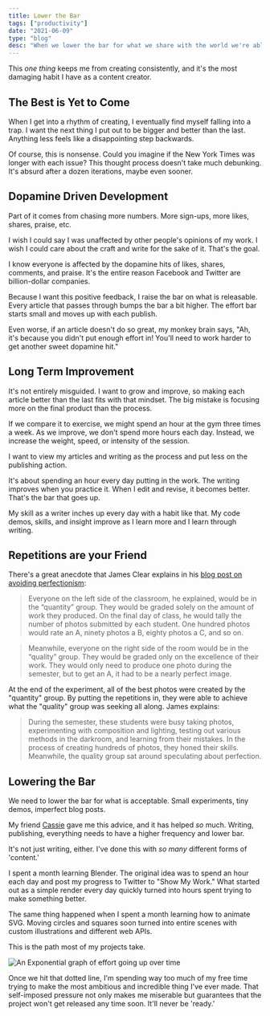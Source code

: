 ```yaml
---
title: Lower the Bar
tags: ["productivity"]
date: "2021-06-09"
type: "blog"
desc: "When we lower the bar for what we share with the world we're able to create more and improve faster."
---
```


This _one thing_ keeps me from creating consistently, and it's the most damaging habit I have as a content creator.

## The Best is Yet to Come

When I get into a rhythm of creating, I eventually find myself falling into a trap. I want the next thing I put out to be bigger and better than the last. Anything less feels like a disappointing step backwards.

Of course, this is nonsense. Could you imagine if the New York Times was longer with each issue? This thought process doesn't take much debunking. It's absurd after a dozen iterations, maybe even sooner.

## Dopamine Driven Development

Part of it comes from chasing more numbers. More sign-ups, more likes, shares, praise, etc.

I wish I could say I was unaffected by other people's opinions of my work. I wish I could care about the craft and write for the sake of it. That's the goal.

I know everyone is affected by the dopamine hits of likes, shares, comments, and praise. It's the entire reason Facebook and Twitter are billion-dollar companies.

Because I want this positive feedback, I raise the bar on what is releasable. Every article that passes through bumps the bar a bit higher. The effort bar starts small and moves up with each publish.

Even worse, if an article doesn't do so great, my monkey brain says, "Ah, it's because you didn't put enough effort in! You'll need to work harder to get another sweet dopamine hit."

## Long Term Improvement

It's not entirely misguided. I want to grow and improve, so making each article better than the last fits with that mindset. The big mistake is focusing more on the final product than the process.

If we compare it to exercise, we might spend an hour at the gym three times a week. As we improve, we don't spend more hours each day. Instead, we increase the weight, speed, or intensity of the session.

I want to view my articles and writing as the process and put less on the publishing action.

It's about spending an hour every day putting in the work. The writing improves when you practice it. When I edit and revise, it becomes better. That's the bar that goes up.

My skill as a writer inches up every day with a habit like that. My code demos, skills, and insight improve as I learn more and I learn through writing.

## Repetitions are your Friend

There's a great anecdote that James Clear explains in his [blog post on avoiding perfectionism](https://jamesclear.com/repetitions):

> Everyone on the left side of the classroom, he explained, would be in the “quantity” group. They would be graded solely on the amount of work they produced. On the final day of class, he would tally the number of photos submitted by each student. One hundred photos would rate an A, ninety photos a B, eighty photos a C, and so on.

> Meanwhile, everyone on the right side of the room would be in the “quality” group. They would be graded only on the excellence of their work. They would only need to produce one photo during the semester, but to get an A, it had to be a nearly perfect image.

At the end of the experiment, all of the best photos were created by the "quantity" group. By putting the repetitions in, they were able to achieve what the "quality" group was seeking all along. James explains:

> During the semester, these students were busy taking photos, experimenting with composition and lighting, testing out various methods in the darkroom, and learning from their mistakes. In the process of creating hundreds of photos, they honed their skills. Meanwhile, the quality group sat around speculating about perfection.

## Lowering the Bar

We need to lower the bar for what is acceptable. Small experiments, tiny demos, imperfect blog posts.

My friend [Cassie](https://cassie.codes) gave me this advice, and it has helped _so_ much. Writing, publishing, everything needs to have a higher frequency and lower bar.

It's not just writing, either. I've done this with _so many_ different forms of 'content.'

I spent a month learning Blender. The original idea was to spend an hour each day and post my progress to Twitter to "Show My Work." What started out as a simple render every day quickly turned into hours spent trying to make something better.

The same thing happened when I spent a month learning how to animate SVG. Moving circles and squares soon turned into entire scenes with custom illustrations and different web APIs.

This is the path most of my projects take.

<CenterContent >

![An Exponential graph of effort going up over time](/images/lower-the-bar/excalidraw.png)

</CenterContent>

Once we hit that dotted line, I'm spending way too much of my free time trying to make the most ambitious and incredible thing I've ever made. That self-imposed pressure not only makes me miserable but guarantees that the project won't get released any time soon. It'll never be 'ready.'

<Unfinished />
